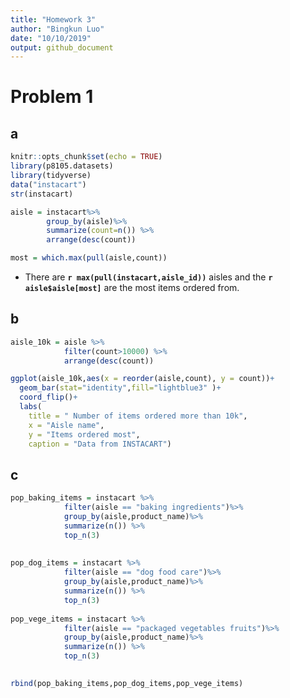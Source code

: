 ```yaml
---
title: "Homework 3"
author: "Bingkun Luo"
date: "10/10/2019"
output: github_document
---
```

# Problem 1
## a
```r
knitr::opts_chunk$set(echo = TRUE)
library(p8105.datasets)
library(tidyverse)
data("instacart")
str(instacart)
```

```r
aisle = instacart%>%
        group_by(aisle)%>%
        summarize(count=n()) %>%
        arrange(desc(count))

most = which.max(pull(aisle,count))

```

* There are **`r max(pull(instacart,aisle_id))`** aisles and the **`r aisle$aisle[most]`** are the most items ordered from.

## b
```r
aisle_10k = aisle %>%
            filter(count>10000) %>%
            arrange(desc(count))

ggplot(aisle_10k,aes(x = reorder(aisle,count), y = count))+
  geom_bar(stat="identity",fill="lightblue3" )+ 
  coord_flip()+
  labs(
    title = " Number of items ordered more than 10k",
    x = "Aisle name",
    y = "Items ordered most",
    caption = "Data from INSTACART")
```


## c
```r

pop_baking_items = instacart %>% 
            filter(aisle == "baking ingredients")%>%
            group_by(aisle,product_name)%>%
            summarize(n()) %>%
            top_n(3)
            
            
pop_dog_items = instacart %>% 
            filter(aisle == "dog food care")%>%
            group_by(aisle,product_name)%>%
            summarize(n()) %>%
            top_n(3)
            
pop_vege_items = instacart %>% 
            filter(aisle == "packaged vegetables fruits")%>%
            group_by(aisle,product_name)%>%
            summarize(n()) %>%
            top_n(3)
            

rbind(pop_baking_items,pop_dog_items,pop_vege_items)
```

